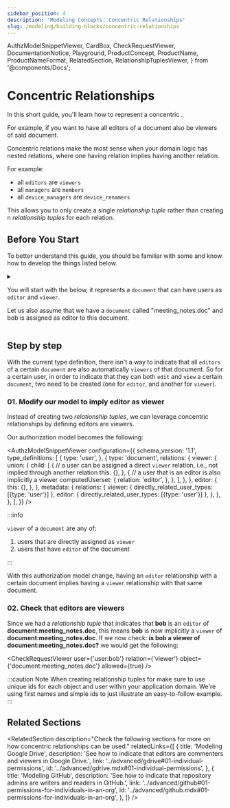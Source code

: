 ```yaml
---
sidebar_position: 4
description: 'Modeling Concepts: Concentric Relationships'
slug: /modeling/building-blocks/concentric-relationships
---
```


  AuthzModelSnippetViewer,
  CardBox,
  CheckRequestViewer,
  DocumentationNotice,
  Playground,
  ProductConcept,
  ProductName,
  ProductNameFormat,
  RelatedSection,
  RelationshipTuplesViewer,
} from '@components/Docs';

# Concentric Relationships

<DocumentationNotice />

In this short guide, you'll learn how to represent a concentric <ProductConcept section="what-is-a-relationship" linkName="relationships" />.

For example, if you want to have all editors of a document also be viewers of said document.

<CardBox title="When to use" appearance="filled">

Concentric relations make the most sense when your domain logic has nested relations, where one having relation implies having another relation.

For example:

- all `editors` are `viewers`
- all `managers` are `members`
- all `device_managers` are `device_renamers`

This allows you to only create a single _relationship tuple_ rather than creating n _relationship tuples_ for each relation.

</CardBox>

## Before You Start

To better understand this guide, you should be familiar with some <ProductConcept /> and know how to develop the things listed below.

<details>
<summary>

You will start with the _<ProductConcept section="what-is-an-authorization-model" linkName="authorization model" />_ below, it represents a `document` _<ProductConcept section="what-is-a-type" linkName="type" />_ that can have users **<ProductConcept section="what-is-a-relation" linkName="related" />** as `editor` and `viewer`.

Let us also assume that we have a `document` called "meeting_notes.doc" and bob is assigned as editor to this document.

</summary>

<AuthzModelSnippetViewer
  configuration={{
    schema_version: '1.1',
    type_definitions: [
      {
        type: 'user',
      },
      {
        type: 'document',
        relations: {
          viewer: {
            this: {},
          },
          editor: {
            this: {},
          },
        },
        metadata: {
          relations: {
            viewer: { directly_related_user_types: [{type: 'user'}] },
            editor: { directly_related_user_types: [{type: 'user'}] },
          },
        },
      },
    ],
  }}
/>

The current state of the system is represented by the following relationship tuples being in the system already:

<RelationshipTuplesViewer
  relationshipTuples={[
    {
      user: 'user:bob',
      relation: 'editor',
      object: 'document:meeting_notes.doc',
    },
  ]}
/>

<hr />

In addition, you will need to know the following:

### Modeling User Groups

You need to know how to add users to groups and grant groups access to resources. [Learn more →](../user-groups.mdx)

### <ProductName format={ProductNameFormat.ShortForm}/> concepts

- A <ProductConcept section="what-is-a-type" linkName="Type" />: a class of objects that have similar characteristics
- A <ProductConcept section="what-is-a-user" linkName="User" />: an entity in the system that can be related to an object
- A <ProductConcept section="what-is-a-relation" linkName="Relation" />: is a string defined in the type definition of an authorization model that defines the possibility of a relationship between an object of the same type as the type definition and a user in the system
- An <ProductConcept section="what-is-an-object" linkName="Object" />: represents an entity in the system. Users' relationships to it can be define through relationship tuples and the authorization model
- A <ProductConcept section="what-is-a-relationship-tuple" linkName="Relationship Tuple" />: a grouping consisting of a user, a relation and an object stored in <ProductName format={ProductNameFormat.ShortForm}/>

</details>

<Playground />

## Step by step

With the current type definition, there isn't a way to indicate that all `editors` of a certain `document` are also automatically `viewers` of that document. So for a certain user, in order to indicate that they can both `edit` and `view` a certain `document`, two _<ProductConcept section="what-is-a-relationship-tuple" linkName="relationship tuples" />_ need to be created (one for `editor`, and another for `viewer`).

### 01. Modify our model to imply editor as viewer

Instead of creating two _relationship tuples_, we can leverage concentric relationships by defining editors are viewers.

Our authorization model becomes the following:

<AuthzModelSnippetViewer
  configuration={{
    schema_version: '1.1',
    type_definitions: [
      {
        type: 'user',
      },
      {
        type: 'document',
        relations: {
          viewer: {
            union: {
              child: [
                {
                  // a user can be assigned a direct `viewer` relation, i.e., not implied through another relation
                  this: {},
                },
                {
                  // a user that is an editor is also implicitly a viewer
                  computedUserset: {
                    relation: 'editor',
                  },
                },
              ],
            },
          },
          editor: {
            this: {},
          },
        },
        metadata: {
          relations: {
            viewer: { directly_related_user_types: [{type: 'user'}] },
            editor: { directly_related_user_types: [{type: 'user'}] },
          },
        },
      },
    ],
  }}
/>

:::info

`viewer` of a `document` are any of:

1. users that are directly assigned as `viewer`
2. users that have `editor` of the document

:::

With this authorization model change, having an `editor` relationship with a certain document implies having a `viewer` relationship with that same document.

### 02. Check that editors are viewers

Since we had a _relationship tuple_ that indicates that **bob** is an `editor` of **document:meeting_notes.doc**, this means **bob** is now implicitly a `viewer` of **document:meeting_notes.doc**.
If we now check: **is bob a viewer of document:meeting_notes.doc?** we would get the following:

<CheckRequestViewer user={'user:bob'} relation={'viewer'} object={'document:meeting_notes.doc'} allowed={true} />

:::caution Note
When creating relationship tuples for <ProductName format={ProductNameFormat.ShortForm}/> make sure to use unique ids for each object and user within your application domain. We're using first names and simple ids to just illustrate an easy-to-follow example.
:::

## Related Sections

<RelatedSection
  description="Check the following sections for more on how concentric relationships can be used."
  relatedLinks={[
    {
      title: 'Modeling Google Drive',
      description: 'See how to indicate that editors are commenters and viewers in Google Drive.',
      link: '../advanced/gdrive#01-individual-permissions',
      id: '../advanced/gdrive.mdx#01-individual-permissions',
    },
    {
      title: 'Modeling GitHub',
      description: 'See how to indicate that repository admins are writers and readers in GitHub.',
      link: '../advanced/github#01-permissions-for-individuals-in-an-org',
      id: '../advanced/github.mdx#01-permissions-for-individuals-in-an-org',
    },
  ]}
/>
